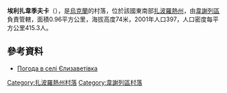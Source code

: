{{coord|46|57|8|N|34|50|4|E|scale:100000|display=title}}

'''埃利扎韋季夫卡'''（{{lang-uk|Єлизаветівка}}），是[[烏克蘭|烏克蘭]]的村落，位於該國東南部[[扎波羅熱州|扎波羅熱州]]，由[[韋謝列區|韋謝列區]]負責管轄，面積0.96平方公里，海拔高度74米，2001年人口397，人口密度每平方公里415.3人。

==參考資料==
* [http://weather.in.ua/ua/zaporozhskaja/7581 Погода в селі Єлизаветівка] {{Wayback|url=http://weather.in.ua/ua/zaporozhskaja/7581 |date=20200409101958 }}

[[Category:扎波羅熱州村落|Category:扎波羅熱州村落]]
[[Category:韋謝列區村落|Category:韋謝列區村落]]


{{Zaporizhia-geo-stub}}
